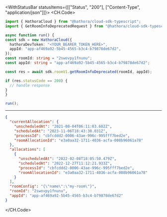 

<WithStatusBar statusItems={[["Status", "200"], ["Content-Type", "application/json"]]}>
  <CH.Code>
  ```typescript GetRoomInfoDeprecated.ts
  import { HathoraCloud } from "@hathora/cloud-sdk-typescript";
import { GetRoomInfoDeprecatedRequest } from "@hathora/cloud-sdk-typescript/dist/models/operations";

async function run() {
  const sdk = new HathoraCloud({
    hathoraDevToken: "<YOUR_BEARER_TOKEN_HERE>",
    appId: "app-af469a92-5b45-4565-b3c4-b79878de67d2",
  });
const roomId: string = "2swovpy1fnunu";
const appId: string = "app-af469a92-5b45-4565-b3c4-b79878de67d2";

  const res = await sdk.roomV1.getRoomInfoDeprecated(roomId, appId);

  if (res.statusCode == 200) {
    // handle response
  }
}

run();
  ```
  ---

  ```json Example Response
  {
    "currentAllocation": {
      "unscheduledAt": "2021-08-04T06:11:03.602Z",
      "scheduledAt": "2023-11-06T18:43:38.031Z",
      "processId": "cbfcddd2-0006-43ae-996c-995fff7bed2e",
      "roomAllocationId": "e3a0aa32-1711-4036-acfa-008b96061a78"
    },
    "allocations": [
      {
        "unscheduledAt": "2022-02-08T18:05:50.479Z",
        "scheduledAt": "2022-12-27T11:12:21.933Z",
        "processId": "cbfcddd2-0006-43ae-996c-995fff7bed2e",
        "roomAllocationId": "e3a0aa32-1711-4036-acfa-008b96061a78"
      }
    ],
    "roomConfig": "{\"name\":\"my-room\"}",
    "roomId": "2swovpy1fnunu",
    "appId": "app-af469a92-5b45-4565-b3c4-b79878de67d2"
  }
  ```
  </CH.Code>
</WithStatusBar>
